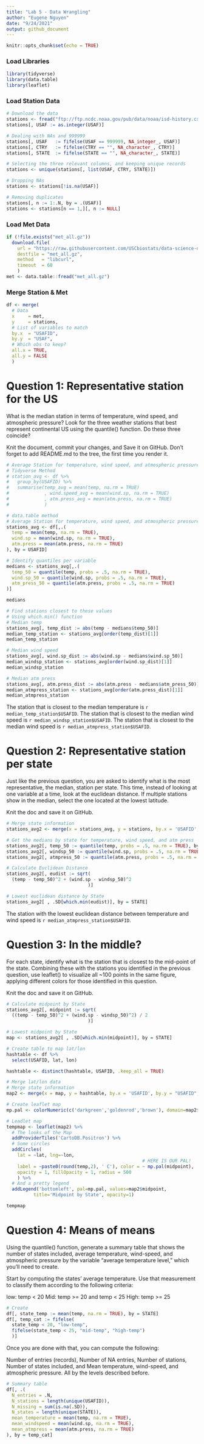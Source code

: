 ```yaml
---
title: "Lab 5 - Data Wrangling"
author: "Eugene Nguyen"
date: "9/24/2021"
output: github_document
---
```


```r
knitr::opts_chunk$set(echo = TRUE)
```

### Load Libraries
```r
library(tidyverse)
library(data.table)
library(leaflet)
```

### Load Station Data
```r
# Download the data
stations <- fread("ftp://ftp.ncdc.noaa.gov/pub/data/noaa/isd-history.csv")
stations[, USAF := as.integer(USAF)]

# Dealing with NAs and 999999
stations[, USAF   := fifelse(USAF == 999999, NA_integer_, USAF)]
stations[, CTRY   := fifelse(CTRY == "", NA_character_, CTRY)]
stations[, STATE  := fifelse(STATE == "", NA_character_, STATE)]

# Selecting the three relevant columns, and keeping unique records
stations <- unique(stations[, list(USAF, CTRY, STATE)])

# Dropping NAs
stations <- stations[!is.na(USAF)]

# Removing duplicates
stations[, n := 1:.N, by = .(USAF)]
stations <- stations[n == 1,][, n := NULL]
```

### Load Met Data
```r
if (!file.exists("met_all.gz"))
  download.file(
    url = "https://raw.githubusercontent.com/USCbiostats/data-science-data/master/02_met/met_all.gz",
    destfile = "met_all.gz",
    method   = "libcurl",
    timeout  = 60
    )
met <- data.table::fread("met_all.gz")
```

### Merge Station & Met
```r
df <- merge(
  # Data
  x     = met,      
  y     = stations, 
  # List of variables to match
  by.x  = "USAFID",
  by.y  = "USAF", 
  # Which obs to keep?
  all.x = TRUE,      
  all.y = FALSE
  )
```

# Question 1: Representative station for the US
What is the median station in terms of temperature, wind speed, and atmospheric pressure? Look for the three weather stations that best represent continental US using the quantile() function. Do these three coincide?

Knit the document, commit your changes, and Save it on GitHub. Don’t forget to add README.md to the tree, the first time you render it.
```r
# Average Station for temperature, wind speed, and atmospheric pressure
# Tidyverse Method
# station_avg <- df %>%
#   group_by(USAFID) %>%
#   summarise(temp_avg = mean(temp, na.rm = TRUE)
#             , wind.speed_avg = mean(wind.sp, na.rm = TRUE)
#             , atm.press_avg = mean(atm.press, na.rm = TRUE)
#             )

# data.table method
# Average Station for temperature, wind speed, and atmospheric pressure
stations_avg <- df[,.(
  temp = mean(temp, na.rm = TRUE),
  wind.sp = mean(wind.sp, na.rm = TRUE),
  atm.press = mean(atm.press, na.rm = TRUE)
), by = USAFID]
```


```r
# Identify quantiles per variable
medians <- stations_avg[,.(
  temp_50 = quantile(temp, probs = .5, na.rm = TRUE),
  wind.sp_50 = quantile(wind.sp, probs = .5, na.rm = TRUE),
  atm_press_50 = quantile(atm.press, probs = .5, na.rm = TRUE)
)]

medians
```

```r
# Find stations closest to these values
# Using which.min() function 
# Median temp
stations_avg[, temp_dist := abs(temp - medians$temp_50)]
median_temp_station <- stations_avg[order(temp_dist)[1]]
median_temp_station

# Median wind speed
stations_avg[, wind.sp_dist := abs(wind.sp - medians$wind.sp_50)]
median_windsp_station <- stations_avg[order(wind.sp_dist)[1]]
median_windsp_station

# Median atm press
stations_avg[, atm.press_dist := abs(atm.press - medians$atm_press_50)]
median_atmpress_station <- stations_avg[order(atm.press_dist)[1]]
median_atmpress_station
```
The station that is closest to the median temperature is `r median_temp_station$USAFID`.
The station that is closest to the median wind speed is `r median_windsp_station$USAFID`.
The station that is closest to the median wind speed is `r median_atmpress_station$USAFID`.


# Question 2: Representative station per state
Just like the previous question, you are asked to identify what is the most representative, the median, station per state. This time, instead of looking at one variable at a time, look at the euclidean distance. If multiple stations show in the median, select the one located at the lowest latitude.

Knit the doc and save it on GitHub.
```r
# Merge state information
stations_avg2 <- merge(x = stations_avg, y = stations, by.x = 'USAFID', by.y = "USAF", all.x = TRUE, all.y = FALSE)

```

```r
# Get the medians by state for temperature, wind speed, and atm press
stations_avg2[, temp_50 := quantile(temp, probs = .5, na.rm = TRUE), by = STATE]
stations_avg2[, windsp_50 := quantile(wind.sp, probs = .5, na.rm = TRUE), by = STATE]
stations_avg2[, atmpress_50 := quantile(atm.press, probs = .5, na.rm = TRUE), by = STATE]
```

```r
# Calculate Euclidean Distance
stations_avg2[, eudist := sqrt(
  (temp - temp_50)^2 + (wind.sp - windsp_50)^2
                              )]
```

```r
# Lowest euclidean distance by State
stations_avg2[ , .SD[which.min(eudist)], by = STATE]
```
The station with the lowest euclidean distance between temperature and wind speed is `r median_atmpress_station$USAFID`.


# Question 3: In the middle?
For each state, identify what is the station that is closest to the mid-point of the state. Combining these with the stations you identified in the previous question, use leaflet() to visualize all ~100 points in the same figure, applying different colors for those identified in this question.

Knit the doc and save it on GitHub.
```r
# Calculate midpoint by State
stations_avg2[, midpoint := sqrt(
  ((temp - temp_50)^2 + (wind.sp - windsp_50)^2) / 2
                              )]
```

```r
# Lowest midpoint by State
map <- stations_avg2[ , .SD[which.min(midpoint)], by = STATE]
```

```r
# Create table to map lat/lon
hashtable <- df %>%
  select(USAFID, lat, lon)

hashtable <- distinct(hashtable, USAFID, .keep_all = TRUE)
```

```r
# Merge lat/lon data
# Merge state information
map2 <- merge(x = map, y = hashtable, by.x = 'USAFID', by.y = "USAFID", all.x = TRUE, all.y = FALSE)
```



```r
# Create leaflet map
mp.pal <- colorNumeric(c('darkgreen','goldenrod','brown'), domain=map2$midpoint)

# Leadlet map
tempmap <- leaflet(map2) %>% 
  # The looks of the Map
  addProviderTiles('CartoDB.Positron') %>% 
  # Some circles
  addCircles(
    lat = ~lat, lng=~lon,
                                                  # HERE IS OUR PAL!
    label = ~paste0(round(temp,2), ' C'), color = ~ mp.pal(midpoint),
    opacity = 1, fillOpacity = 1, radius = 500
    ) %>%
  # And a pretty legend
  addLegend('bottomleft', pal=mp.pal, values=map2$midpoint,
          title='Midpoint by State', opacity=1)

tempmap
```


# Question 4: Means of means
Using the quantile() function, generate a summary table that shows the number of states included, average temperature, wind-speed, and atmospheric pressure by the variable “average temperature level,” which you’ll need to create.

Start by computing the states’ average temperature. Use that measurement to classify them according to the following criteria:

low: temp < 20
Mid: temp >= 20 and temp < 25
High: temp >= 25

```r
# Create
df[, state_temp := mean(temp, na.rm = TRUE), by = STATE]
df[, temp_cat := fifelse(
  state_temp < 20, "low-temp",
  fifelse(state_temp < 25, "mid-temp", "high-temp")
  )]
```



Once you are done with that, you can compute the following:

Number of entries (records),
Number of NA entries,
Number of stations,
Number of states included, and
Mean temperature, wind-speed, and atmospheric pressure.
All by the levels described before.

```r
# Summary table
df[, .(
  N_entries = .N,
  N_stations = length(unique(USAFID)),
  N_missing = sum(is.na(.SD)),
  N_states = length(unique(STATE)),
  mean_temperature = mean(temp, na.rm = TRUE),
  mean_windspeed = mean(wind.sp, na.rm = TRUE),
  mean_atmpress = mean(atm.press, na.rm = TRUE)
), by = temp_cat]
```



